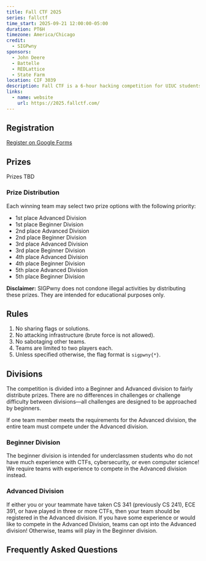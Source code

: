 ```yaml
---
title: Fall CTF 2025
series: fallctf
time_start: 2025-09-21 12:00:00-05:00
duration: PT6H
timezone: America/Chicago
credit:
  - SIGPwny
sponsors:
  - John Deere
  - Battelle
  - REDLattice
  - State Farm
location: CIF 3039
description: Fall CTF is a 6-hour hacking competition for UIUC students hosted by SIGPwny. UIUC students of all backgrounds are welcome, including beginners! Work in teams of two on challenges related to web hacking, reverse engineering, binary exploitation, and more! Plus, free food, free swag, and companies!
links:
  - name: website
    url: https://2025.fallctf.com/
---
```

## Registration

<a href="https://forms.gle/QrZhvVtncqp2rXnP7" class="button btn-primary mb-2">Register on Google Forms</a>

## Prizes

Prizes TBD

### Prize Distribution
Each winning team may select two prize options with the following priority:
- 1st place Advanced Division
- 1st place Beginner Division
- 2nd place Advanced Division
- 2nd place Beginner Division
- 3rd place Advanced Division
- 3rd place Beginner Division
- 4th place Advanced Division
- 4th place Beginner Division
- 5th place Advanced Division
- 5th place Beginner Division

**Disclaimer:** SIGPwny does not condone illegal activities by distributing these prizes. They are intended for educational purposes only.

## Rules
1. No sharing flags or solutions.
2. No attacking infrastructure (brute force is not allowed).
3. No sabotaging other teams.
4. Teams are limited to two players each.
5. Unless specified otherwise, the flag format is `sigpwny{*}`.

## Divisions
The competition is divided into a Beginner and Advanced division to fairly distribute prizes. There are no differences in challenges or challenge difficulty between divisions—all challenges are designed to be approached by beginners. 

If one team member meets the requirements for the Advanced division, the entire team must compete under the Advanced division.

### Beginner Division
The beginner division is intended for underclassmen students who do not have much experience with CTFs, cybersecurity, or even computer science! We require teams with experience to compete in the Advanced division instead.

### Advanced Division
If either you or your teammate have taken CS 341 (previously CS 241), ECE 391, or have played in three or more CTFs, then your team should be registered in the Advanced division. If you have some experience or would like to compete in the Advanced Division, teams can opt into the Advanced division! Otherwise, teams will play in the Beginner division.

## Frequently Asked Questions
